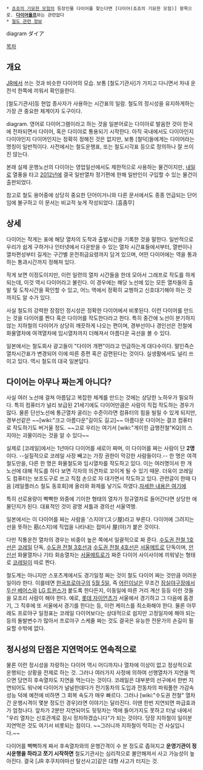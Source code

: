  * [[죠죠의 기묘한 모험]]의 등장인물 다이어를 찾는다면 [다이어(죠죠의 기묘한 모험)] 항목으로. '''[[다이어울프]]'''와는 관련없다
 * [[철도 관련 정보]]

diagram
ダイア

[[목차]]
== 개요 ==
[[JR]]에서 쓰는 것과 비슷한 다이어의 모습. 보통 [철도기관사]가 가지고 다니면서 차내 운전석 한쪽에 끼워서 확인을한다.

[철도기관사]등 현업 종사자가 사용하는 시간표의 일람. 철도의 정시성을 유지하게하는 가장 큰 중요한 체계이자 도구이다.

diagram. 영어로 다이어그램이라고 하는 것을 일본어로는 다이아로 발음한 것이 한국에 전파되면서 다이어, 혹은 다이야로 통용되기 시작한다. 아직 국내에서도 다이아인지 다이야인지 다이어인지는 정확히 정해진 것은 없지만, 보통 [철덕]들에게는 다이어라는 명칭이 일반적이다. 사전에서는 철도운행표, 또는 철도시각표 등으로 정의하나 잘 쓰이진 않는다.

본래 실제 운행노선의 다이아는 영업일선에서도 제한적으로 사용하는 물건이지만, [[내일로]] 열풍을 타고 [[2012년]]에 결국 일반열차 정기편에 한해 일반인이 구입할 수 있는 물건이 출판되었다.

참고로 철도 용어중에 상당히 중요한 단어이거니와 다른 문서에서도 종종 언급되는 단어임에 불구하고 이 문서는 비교적 늦게 작성되었다. [흠좀무]

== 상세 ==
다이어는 작게는 표에 해당 열차의 도착과 출발시간을 기록한 것을 말한다. 일반적으로 우리가 쉽게 구하거나 인터넷에서 다운받을 수 있는 열차 시간표들에서부터, 열번이나 열차편성부터 길게는 구간별 운전취급요령까지 담겨 있으며, 어떤 다이어에는 역을 통과하는 통과시간까지 정해져 있다.

작게 보면 이정도이지만, 이런 일련의 열차 시간들을 한데 모아서 그래프로 작도를 하게되는데, 이것 역시 다이어라고 불린다. 이 경우에는 해당 노선에 있는 모든 열차들의 출발 및 도착시간을 확인할 수 있고, 어느 역에서 정확히 교행하고 신호대기해야 하는 것 까지도 알 수가 있다.

사실 철도의 강력한 장점인 정시성은 정확한 다이어에서 비롯된다. 이런 다이어를 만드는 것을 다이어를 짠다 혹은 다이어를 작도한다라고 한다. 특히 중간에 노선이 분기하지 않는 지하철의 다이어가 상당히 깨끗하게 나오는 편이며, 경부선이나 경인선은 전철에 화물열차에 여객열차에 임시열차까지 더해져서 아름다운 곡선을 볼 수 있다. 

일본에서는 철도회사 광고들이 "다이어 개편"이라고 언급하는게 대다수이다. 말인즉슨 열차시간표가 변경되어 이에 따른 증편 혹은 감편된다는 것이다. 실생활에서도 널리 쓰이고 있다. 역시 철도의 대국 일본답다.

== 다이어는 아무나 짜는게 아니다? ==
사실 여러 노선에 걸쳐 아름답고 복잡한 체계를 만드는 것에는 상당한 노하우가 필요하다. 특히 컴퓨터가 널리 보급된 21세기에도 다이어만큼은 사람이 직접 작도하는 경우가 많다. 물론 단선노선에 통근열차 굴리는 수준이라면 컴퓨터의 힘을 빌릴 수 있게 되지만, 경부선같은 ~~[wiki:"크고 아름다운"길이도 길고]~~ 아름다운 다이어는 결코 컴퓨터로 작도하기도 버거울 정도. ~~고로 우리는 여기서 [wiki:"게이힌 급행전철"KQ]의 스지야는 괴물이라는 것을 알 수 있다~~

실제로 [코레일]에서는 1년마다 다이어를 새로이 짜며, 이 다이어를 짜는 사람이 단 '''2명'''이다. --실질적으로 코레일 사장 빼고는 가장 권한이 막강한 사람들이다.-- 한 명은 여객철도만을, 다른 한 명은 화물철도와 임시열차를 작도하고 있다. 이는 여러명이서 한 개 노선에 대해 작도를 하다 보면 각자의 의견차로 꼬이게 될 수 있기 때문. 더욱이 코레일도 컴퓨터는 보조도구로 쓰고 직접 손으로 자 대가면서 작도하고 있다.  관련글이 한때 다음 [레일플러스 철도 동호회]에 올라와 화제를 낳기도 하였다.[http://cafe.daum.net/kicha/ANm/20169 자세한 내용은 여기에]

특히 선로용량이 빡빡한 와중에 기이한 형태의 열차가 정규열차로 들어간다면 상당한 애물단지가 된다. 대표적인 것이 광명 셔틀과 경의선 서울역행.

일본에서는 이 다이어를 짜는 사람을 '스지야'(スジ屋)라고 부른다. 다이어에 그려지는 선을 뜻하는 筋(스지)에 직업을 나타내는 접미사 屋(야)가 붙은 것이다. 

다만 직통운전 열차의 경우는 비중이 높은 쪽에서 일괄적으로 짜 준다. [[수도권 전철 1호선]]은 [[코레일]] 단독, [[수도권 전철 3호선]]과 [[수도권 전철 4호선]]은 [[서울메트로]] 단독이며, [[안산선]] 화물열차나 기타 회송열차는 [[서울메트로]]가 짜준 다이어 사이사이에 끼워넣는 형태로 [[코레일]]이 따로 짠다.

철도계는 아니지만 스포츠계에서도 경기일정 짜는 것이 철도 다이어 짜는 것만큼 어려운 일이라 한다. 이를테면 [[한국프로야구]]의 [[5월 5일]], 즉 [[어린이날]]은 무조건 [[잠실야구장]]에서 [[두산 베어스]]와 [[LG 트윈스]]가 붙도록 한다든지, 이동일에 따른 거리 계산 등등 이런 것들을 모조리 사람이 해야 한다. 예로, [[롯데 자이언츠]]가 서울에서 경기하고 그 다음에 홈경기, 그 직후에 또 서울에서 경기를 한다는 등, 이런 케이스를 최소화해야 한다. 물론 아무래도 프로야구 일정표는 코레일 다이어보다는 상대적으로 쉽지만 고정일자에 해야 되는 등의 돌발변수가 많아서 프로야구 스케줄 짜는 것도 결국은 유능한 전문가의 손길이 필요할 수밖에 없다.
== 정시성의 단점은 지연먹어도 연속적으로 ==
물론 이런 정시성을 자랑하는 다이어 역시 어디까지나 열차에 이상이 없고 정상적으로 운행되는 상황을 전제로 하는 것. 그러나 여러가지 사정에 의하여 선행열차가 지연을 먹으면 당연히 후속열차도 지연을 먹는다는 것이다. 코레일은 대부분의 선구에서 한번 지연되어도 워낙에 다이어가 널널한데다가 전기동차의 도입과 전동차의 파워풀한 가감속 성능 덕에 예전에 비하면 그 회복 속도가 매우 빠르다. 그러나 [wiki:"수도권 전철" 열차간 운행시격이 몇분 정도인 경우]라면 이야기는 달라진다. 이땐 한번 지연되면 파급효과가 엄청나다. 앞차가 2분만 지연되어도 뒷뒷차는 역에 들어가지도 못하고 터널 내에서 "우리 열차는 신호관계로 잠시 정차하겠습니다"가 되는 것이다. 당장 지하철이 일이분 지연먹은 것도 여기서 비롯되는 점이다. ~~그러니까 지하철이 막히는 건 사실입니다.~~

다이어를 빽빽하게 짜서 후속열차와의 운행간격이 수 분 정도로 좁혀지고 '''운영기관이 정시운행을 하라고 쪼기 시작하면''' 철도기관사는 심리적으로 불안해져서 사고 가능성이 높아진다. 결국 [JR 후쿠치야마선 탈선사고]같은 대형 사고가 터지는 것.
